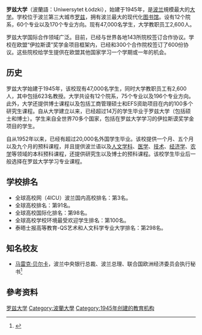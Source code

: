 {{Infobox University
|name            =羅茲大學
|native_name     =Uniwersytet Łódzki
|latin_name      =
|image           = Uniwersytet Łódzki Wydział Ekonomiczno-Socjologiczny (1).JPG
|image_size      = 320px
|motto           = 真理和自由（Veritas et libertas）
|established     = 1945年5月24日
|type            = [[公立學校|公立學校]]
|endowment       =
|staff           =
|faculty         =
|rector          =沃基米爾茲·尼蓋爾（Włodzimierz Nykiel）[[博士|博士]]
|students        =47,000
|undergrad       =
|postgrad        =
|city            =[[羅茲_(波蘭)|羅茲]]
|country         =[[波蘭|波蘭]]
|campus          =
|logo            = Logo ul h pl cmyk.svg
|free_label      =
|free            =
|affiliations    =SOCRATES/ERASMUS [http://www.zagranica.uni.lodz.pl/admeras.htm], TEMPUS, INCO-COPERNICUS, ACE, Jean Monnet,CEEPUS, [[European_University_Association|EUA]], [[Association_of_European_Schools_of_Planning|AESOP]]
|footnotes       =
|website         =[http://www.uni.lodz.pl/ (波蘭語)], [http://iso.uni.lodz.pl/ (英語)], [http://iso.uni.lodz.pl/zh-hans/ (漢語)]
|address         = 納魯托維查（Narutowicza）65, 90-131
|telephone       =+(48 42) 63 54 000
}}
'''罗兹大学'''（波蘭語：Uniwersytet Łódzki），始建于1945年，是[[波兰|波兰]]規模最大的[[大学|大学]]。学校位于波兰第三大城市[[罗兹_(波兰)|罗兹]]，拥有波兰最大的现代化[[图书馆|图书馆]]。设有12个院系，60个专业以及170个专业方向。现有47,000名学生，大学教职员工2,600人。

罗兹大学国际合作领域广泛。目前，已经与世界各地143所院校签订合作协议。学校在欧盟“伊拉斯谟”奖学金项目框架内，已经和300个合作院校签订了600份协议。这些院校给学生提供在欧盟其他国家学习一个学期或一年的机会。

== 历史==
罗兹大学始建于1945年，该校现有47,000名学生，同时大学教职员工有2,600人，其中包括623名教授。大学共设有12个院系，75个专业以及196个专业方向。此外，大学还提供博士课程以及包括工商管理硕士和EFS资助项目在内的100多个研究生课程。自从大学建立以来，已经超过14万的学生毕业于罗兹大学（包括硕士和博士）。学生来自全世界70多个国家，包括在罗兹大学学习的伊拉斯谟奖学金项目的学生。

自从1952年以来，已经有超过20,000名外国学生毕业。该校提供一个月、五个月以及九个月的预科课程，并且提供波兰语以及[[人文学科|人文学科]]、[[医学|医学]]、[[技术|技术]]、[[经济学|经济学]]、[[农学|农学]]等领域的本科预科课程，还提供研究生以及博士的预科课程。该校学生毕业后一般选择在罗兹大学学习专业课程。

== 学校排名 ==
* 全球高校网（4ICU）波兰国内高校排名：第3名。
* 全球高校排名：第91名。
* 全球高校国际化排名：第98名。
* 全球高校学校环境最受欢迎学生排名：第100名。
* 泰晤士报高等教育-QS艺术和人文科学专业大学排名：第298名。

== 知名校友 ==
* [[马雷克·贝尔卡|马雷克·贝尔卡]]，波兰中央银行总裁、波兰总理、联合国欧洲经济委员会执行秘书<ref>{{Cite web |url=http://www.nbp.pl/homen.aspx?f=%2Fen%2Fonbp%2Forganizacja%2Fcv%2Fprezes_zyciorys.html |title=Belka, About the NBP, NBP |accessdate=2020-09-16 |archive-date=2016-05-29 |archive-url=https://web.archive.org/web/20160529212734/http://www.nbp.pl/homen.aspx?f=%2Fen%2Fonbp%2Forganizacja%2Fcv%2Fprezes_zyciorys.html |dead-url=yes }}</ref>

==參考资料==
{{reflist}}

{{波兰大学}}
[[Category:罗兹大学|]]
[[Category:波蘭大學|Category:波蘭大學]]
[[Category:1945年创建的教育机构|Category:1945年创建的教育机构]]